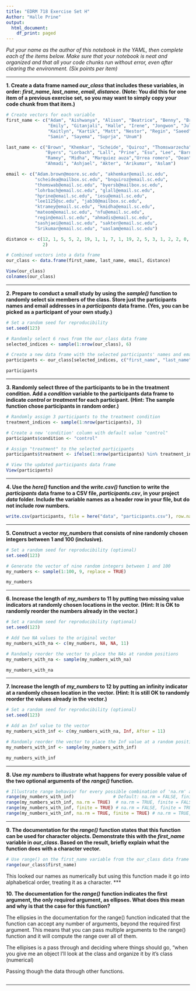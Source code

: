 ```yaml
---
title: "EDRM 718 Exercise Set H"
Author: "Halle Prine"
output:
  html_document:
    df_print: paged
---
```


*Put your name as the author of this notebook in the YAML, then complete each of the items below. Make sure that your notebook is neat and organized and that all your code chunks run without error, even after clearing the environment. (Six points per item)*

***

**1. Create a data frame named *our_class* that includes these variables, in order: *first_name*, *last_name*, *email*, *distance*. (Note: You did this for one item of a previous exercise set, so you may want to simply copy your code chunk from that item.)**

```r
# Create vectors for each variable
first_name <- c("Adam", "Aishwanya", "Alison", "Beatrice", "Benny", "Brandi", 
                "Emily", "Gitanjali", "Halle", "Irene", "Jongwon", "Julia", 
                "Kaitlyn", "Kartik", "Matt", "Nestor", "Regin", "Saeed", 
                "Samin", "Sayema", "Suprja", "Unum")

last_name <- c("Brown", "Khemkar", "Scheide", "Quiroz", "Thomswarzecha",
               "Byers", "Lorbach", "Lall", "Prine", "Esu", "Lee", "Barnes",
               "Ramey", "Midha", "Marquiez auza","Urrea romero", "Dean", 
               "Ahmadi", "Ashjael", "Akter", "Arikumar", "Aslam")

email <- c("Adam.brown@moore.sc.edu", "akhemkar@email.sc.edu", 
           "scheidea@mailbox.sc.edu", "bnquiroz@email.sc.edu",
           "thomswab@email.sc.edu", "byersb@mailbox.sc.edu",
           "lohrbach@email.sc.edu", "glall@email.sc.edu",
           "hprine@email.sc.edu", "iesu@email.sc.edu",
           "lee1125@sc.edu", "jab30@mailbox.sc.edu",
           "ktramey@email.sc.edu", "kmidha@email.sc.edu",
           "mateom@email.sc.edu", "nfu@email.sc.edu",
           "regin@email.sc.edu", "ahmadis@email.sc.edu",
           "sashjaei@email.sc.edu", "sakter@email.sc.edu",
           "Srikumar@email.sc.edu", "uaslam@email.sc.edu")

distance <- c(12, 1, 5, 5, 2, 19, 1, 1, 7, 1, 19, 2, 5, 3, 1, 2, 2, 0, 1, 1, 1,
              2)

# Combined vectors into a data frame
our_class <- data.frame(first_name, last_name, email, distance)

View(our_class)
colnames(our_class)
```


***

**2. Prepare to conduct a small study by using the *sample()* function to randomly select six members of the class. Store just the participants names and email addresses in a *participants* data frame. (Yes, you can be picked as a participant of your own study.)**

```r
# Set a random seed for reproducibility
set.seed(123)

# Randomly select 6 rows from the our_class data frame
selected_indices <- sample(1:nrow(our_class), 6)

# Create a new data frame with the selected participants' names and email addresses
participants <- our_class[selected_indices, c("first_name", "last_name", "email")]

participants

```

***

**3. Randomly select three of the participants to be in the treatment condition. Add a *condition* variable to the participants data frame to indicate *control* or *treatment* for each participant. (Hint: The sample function chose participants in random order.)**

```r
# Randomly assign 3 participants to the treatment condition
treatment_indices <- sample(1:nrow(participants), 3)

# Create a new 'condition' column with default value "control"
participants$condition <- "control"

# Assign "treatment" to the selected participants
participants$treatment <- ifelse(1:nrow(participants) %in% treatment_indices, "treatment", "control")

# View the updated participants data frame
View(participants)

```


***

**4. Use the *here()* function and the *write.csv()* function to write the *participants* data frame to a CSV file, *participants.csv*, in your project *data* folder. Include the variable names as a header row in your file, but do not include row numbers.**

```r
write.csv(participants, file = here("data", "participants.csv"), row.names = FALSE)
```


***

**5. Construct a vector *my_numbers* that consists of nine randomly chosen integers between 1 and 100 (inclusive).**

```r
# Set a random seed for reproducibility (optional)
set.seed(123)

# Generate the vector of nine random integers between 1 and 100
my_numbers <- sample(1:100, 9, replace = TRUE)

my_numbers

```


***

**6. Increase the length of *my_numbers* to 11 by putting two missing value indicators at randomly chosen locations in the vector. (Hint: It is OK to randomly reorder the numbers already in the vector.)**

```r
# Set a random seed for reproducibility (optional)
set.seed(123)

# Add two NA values to the original vector
my_numbers_with_na <- c(my_numbers, NA, NA, 11)

# Randomly reorder the vector to place the NAs at random positions
my_numbers_with_na <- sample(my_numbers_with_na)

my_numbers_with_na
```

***

**7. Increase the length of *my_numbers* to 12 by putting an infinity indicator at a randomly chosen location in the vector. (Hint: It is still OK to randomly reorder the values already in the vector.)**

```r

# Set a random seed for reproducibility (optional)
set.seed(123)

# Add an Inf value to the vector
my_numbers_with_inf <- c(my_numbers_with_na, Inf, After = 11)

# Randomly reorder the vector to place the Inf value at a random position
my_numbers_with_inf <- sample(my_numbers_with_inf)

my_numbers_with_inf

```

***

**8. Use *my numbers* to illustrate what happens for every possible value of the two optional arguments of the *range()* function.**

```r

# Illustrate range behavior for every possible combination of 'na.rm' and 'finite'
range(my_numbers_with_inf)               # Default: na.rm = FALSE, finite = FALSE
range(my_numbers_with_inf, na.rm = TRUE)  # na.rm = TRUE, finite = FALSE
range(my_numbers_with_inf, finite = TRUE) # na.rm = FALSE, finite = TRUE
range(my_numbers_with_inf, na.rm = TRUE, finite = TRUE) # na.rm = TRUE, finite = TRUE

```

***

**9. The documentation for the *range()* function states that this function can be used for character objects. Demonstrate this with the *first_name* variable in *our_class*. Based on the result, briefly explain what the function does with a character vector.**

```r
# Use range() on the first_name variable from the our_class data frame
range(our_class$first_name)

```
This looked our names as numerically but using this function made it go into alphabetical order, treating it as a character.
***

**10. The documentation for the *range()* function indicates the first argument, the only required argument, as ellipses. What does this mean and why is that the case for this function?**

The ellipsies in the documentation for the range() function indicated that the function can accept any number of arguments, beyond the required first argument. This means that you can pass multiple arguments to the range() function and it will compute the range over all of them. 

The ellipises is a pass through and deciding where things should go, "when you give me an object I'll look at the class and organize it by it's class (numerical)

Passing though the data through other functions. 

```r

```

***
